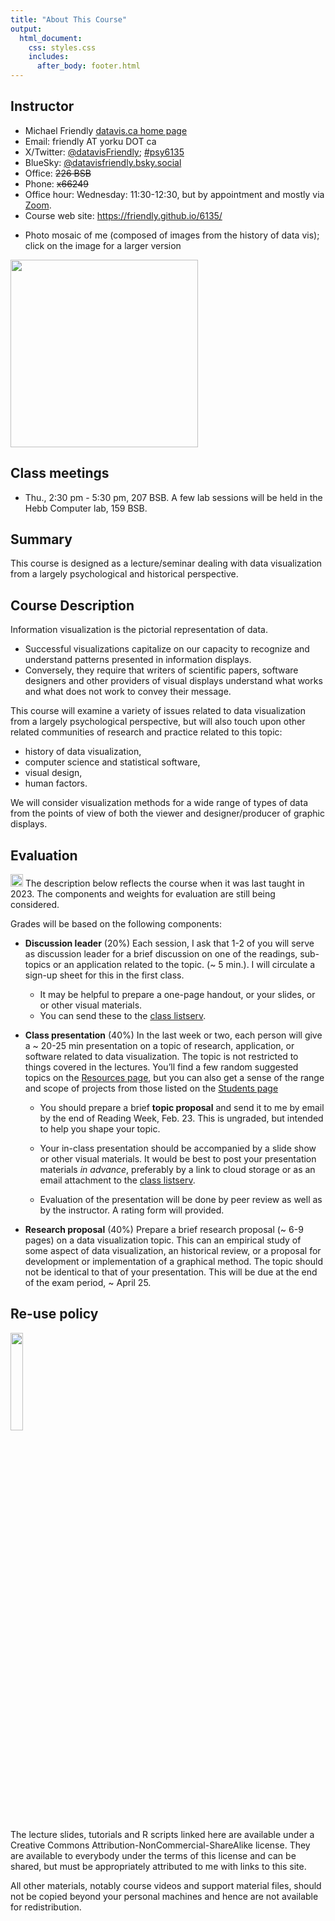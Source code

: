 ```yaml
---
title: "About This Course"
output:
  html_document:
    css: styles.css
    includes:
      after_body: footer.html
---
```



## Instructor

* Michael Friendly [datavis.ca home page](http://datavis.ca)
* Email: friendly AT yorku DOT ca
* X/Twitter: [@datavisFriendly](http://twitter.com/datavisFriendly); [#psy6135](https://twitter.com/search?q=%23psy6135) 
* BlueSky: [@datavisfriendly.bsky.social](https://bsky.app/profile/datavisfriendly.bsky.social)
* Office: ~~226 BSB~~
* Phone: ~~x66249~~
* Office hour: Wednesday: 11:30-12:30, but by appointment and mostly via [Zoom](https://yorku.zoom.us/my/friendly).
* Course web site: [https://friendly.github.io/6135/](https://friendly.github.io/6135/)
<!--
* TAs: 
  + Nataly Beribisky <natalyb1 AR yorku DOT ca>
  + Justeena Zaki-Azat <justeena AT yorku DOT ca>
-->

<!-- ```{r, out.width = "400px"} -->
<!-- knitr::include_graphics("images/MichaelFriendly-Mosaic-50pct-cropped.jpg") -->
<!-- ``` -->

* Photo mosaic of me (composed of images from the history of data vis); click on the image for a larger version

<a href="images/perception/MichaelFriendly-Mosaic-50pct-cropped.jpg"><img src="images/perception/MichaelFriendly-Mosaic-50pct-cropped.jpg" width="300px"></a>

## Class meetings {#meetings}

* Thu., 2:30 pm - 5:30 pm, 207 BSB.
A few lab sessions will be held in the Hebb Computer lab, 159 BSB.


<!--
## Class discussion forum

This term we will be using eClass for class discussion. The system is designed to make it
easier to communicate with your classmates, the TA, and myself.
Rather than emailing questions to a listserv or to us individually, 
I encourage you to post your questions on eClass. 

Students in the course are automatically subscribed.
The link is: https://eclass.yorku.ca/eclass/user/index.php?id=37950
-->

## Summary

This course is designed as a lecture/seminar dealing with data visualization from a largely psychological and historical perspective. 

## Course Description {#description}

Information visualization is the pictorial representation of data. 

* Successful visualizations capitalize on our capacity to recognize and understand patterns presented in information displays. 
* Conversely, they require that writers of scientific papers, software designers and other providers of visual displays understand what works and what does not work to convey their message. 

This course will examine a variety of issues related to data visualization from a largely psychological perspective, but will also touch upon other related communities of research and practice related to this topic:

* history of data visualization, 
* computer science and statistical software,
* visual design, 
* human factors. 

We will consider visualization methods for a wide range of types of data from the points of view of both the viewer and designer/producer of graphic displays. 

## Evaluation {#evaluation}
<img src="images/icons/construction.png" height=20>
The description below reflects the course when it was last taught in 2023.
The components and weights for evaluation are still being considered.

Grades will be based on the following components:

* **Discussion leader** (20%)
Each session, I ask that 1-2 of you will serve as discussion leader for a brief discussion on one of the readings, sub-topics or an application related
to the topic. (~ 5 min.).  I will circulate a sign-up sheet for this in the first class.

    + It may be helpful to prepare a one-page handout, or your slides, or or other visual materials. 
    + You can send these to the [class listserv](mailto:psyc6135@yorku.ca).
    <!-- post these on [eClass](https://eclass.yorku.ca/eclass/user/index.php?id=37950)  -->
    <!-- + With your permission, I will post these to the [students page](students.html) -->


* **Class presentation** (40%)
  In the last week or two, each person will give a ~ 20-25 min presentation on a topic of research, application, or software related to data visualization. The topic is not restricted to things covered in the lectures. You'll find a few random suggested topics on the [Resources page](resources.html), but you can also get a sense of the range and scope of projects from
  those listed on the [Students page](students.html)
  <!-- You are permitted to do this work with one other person. -->

    + You should prepare a brief **topic proposal** and send it to me by email by the end of Reading Week, Feb. 23.
    <!-- post it to eClass or discuss it with one of us by email by Jun 1. -->
    This is ungraded, but intended to help you shape your topic.

    + Your in-class presentation should be accompanied by a slide show or other visual materials. It would be best to
    post your presentation materials _in advance_, preferably by a link to cloud storage or as an email attachment to
    the [class listserv](mailto:psyc6135@yorku.ca).
    <!-- We encourage students to prepare -->
    <!-- and record an audio/video of your presentation _in advance_ and upload to eClass or share a link.  -->
    <!-- We would prefer to do this offline, in advance --- meaning you can record an audio/video of your presentation in advance and upload to eClass or share a link. In class discussion can then be abbreviated. -->
    <!-- Those who do post their presentation in advance will be given extra credit. -->
    
    + Evaluation of the presentation will be done by peer review as well as by the instructor. A rating form will provided.


* **Research proposal** (40%)
  Prepare a brief research proposal (~ 6-9 pages) on a data visualization topic. This can an empirical study of
  some aspect of data visualization, an historical review, or a proposal for development or implementation of
  a graphical method. The topic should not be identical to that of your presentation.
  <!-- You are permitted to do this work with one other person.  -->
  This will be due at the end of the exam period, ~ April 25.

## Re-use policy

![](images/icons/cc-by-nc-sa-icon.png){width="20%"}

The lecture slides, tutorials and R scripts linked here are available under a Creative Commons Attribution-NonCommercial-ShareAlike license. They are available to everybody under the terms of this license and can be shared, but must be appropriately attributed to me with links to this site.

All other materials, notably course videos and support material files, should not be copied beyond your personal machines and hence are not available for redistribution.